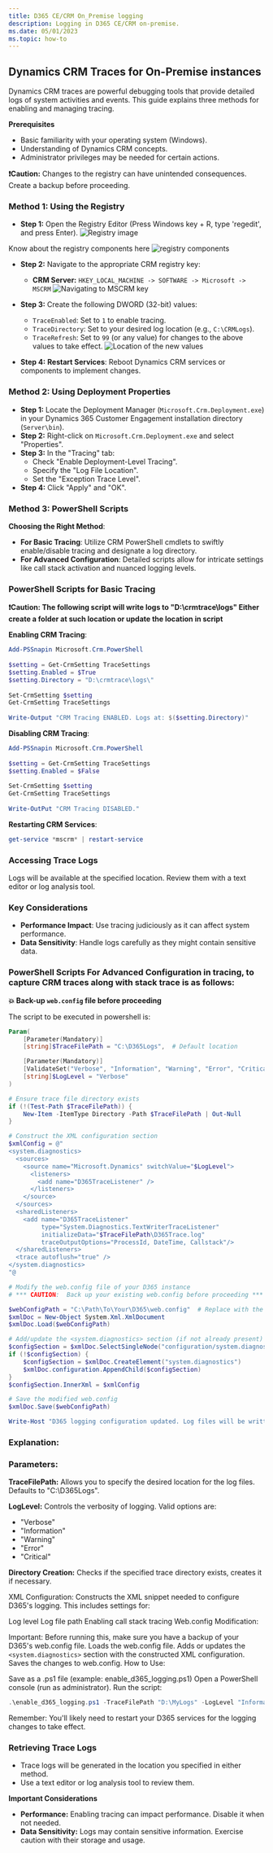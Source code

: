 ```yaml
---
title: D365 CE/CRM On_Premise logging
description: Logging in D365 CE/CRM on-premise.
ms.date: 05/01/2023
ms.topic: how-to
---
```

## Dynamics CRM Traces for On-Premise instances

Dynamics CRM traces are powerful debugging tools that provide detailed logs of system activities and events. 
This guide explains three methods for enabling and managing tracing.

**Prerequisites**

* Basic familiarity with your operating system (Windows).
* Understanding of Dynamics CRM concepts.
* Administrator privileges may be needed for certain actions.

**❗️Caution:** Changes to the registry can have unintended consequences. Create a backup before proceeding.

### Method 1: Using the Registry

* **Step 1:** Open the Registry Editor (Press Windows key + R, type 'regedit', and press Enter).
![Registry image](./media/onpremise/regedit.png)

Know about the registry components here ![registry components](./media/onpremise/registry1.png)
* **Step 2:** Navigate to the appropriate CRM registry key:
     * **CRM Server:** `HKEY_LOCAL_MACHINE -> SOFTWARE -> Microsoft -> MSCRM`
     ![Navigating to MSCRM key](./media/onpremise/MSCRMkey.gif)
     

* **Step 3:** Create the following DWORD (32-bit) values:
    * `TraceEnabled`: Set to `1` to enable tracing.
    * `TraceDirectory`: Set to your desired log location (e.g., `C:\CRMLogs`).
    * `TraceRefresh`: Set to `99` (or any value) for changes to the above values to take effect.
    ![Location of the new values](./media/onpremise/crm-registry.png)
* **Step 4:**  **Restart Services**: Reboot Dynamics CRM services or components to implement changes.

### Method 2: Using Deployment Properties 

* **Step 1:** Locate the Deployment Manager (`Microsoft.Crm.Deployment.exe`) in your Dynamics 365 Customer Engagement installation directory (`Server\bin`).
* **Step 2:** Right-click on `Microsoft.Crm.Deployment.exe` and select "Properties".
* **Step 3:** In the "Tracing" tab:
    * Check "Enable Deployment-Level Tracing".
    * Specify the "Log File Location".
    * Set the "Exception Trace Level".
* **Step 4:** Click "Apply" and "OK".

### Method 3: PowerShell Scripts

**Choosing the Right Method**:

- **For Basic Tracing**: Utilize CRM PowerShell cmdlets to swiftly enable/disable tracing and designate a log directory.
- **For Advanced Configuration**: Detailed scripts allow for intricate settings like call stack activation and nuanced logging levels.

### PowerShell Scripts for  Basic Tracing

**❗️Caution: The following script will write logs to "D:\crmtrace\logs\" Either create a folder at such location or update the location in script**

**Enabling CRM Tracing**:

```Powershell
Add-PSSnapin Microsoft.Crm.PowerShell
 
$setting = Get-CrmSetting TraceSettings
$setting.Enabled = $True
$setting.Directory = "D:\crmtrace\logs\"
 
Set-CrmSetting $setting
Get-CrmSetting TraceSettings
 
Write-Output "CRM Tracing ENABLED. Logs at: $($setting.Directory)"
```

**Disabling CRM Tracing**:

```Powershell
Add-PSSnapin Microsoft.Crm.PowerShell
 
$setting = Get-CrmSetting TraceSettings
$setting.Enabled = $False
 
Set-CrmSetting $setting
Get-CrmSetting TraceSettings
 
Write-OutPut "CRM Tracing DISABLED."
```

**Restarting CRM Services**:

```Powershell
get-service *mscrm* | restart-service
```

### Accessing Trace Logs

Logs will be available at the specified location. Review them with a text editor or log analysis tool.

### Key Considerations

- **Performance Impact**: Use tracing judiciously as it can affect system performance.
- **Data Sensitivity**: Handle logs carefully as they might contain sensitive data.

### PowerShell Scripts For Advanced Configuration in tracing, to capture CRM traces along with stack trace is as follows:

**💥 Back-up `web.config` file before proceeding** 

The script to be executed in powershell is:

```PowerShell
Param(
    [Parameter(Mandatory)]
    [string]$TraceFilePath = "C:\D365Logs",  # Default location

    [Parameter(Mandatory)]
    [ValidateSet("Verbose", "Information", "Warning", "Error", "Critical")]  
    [string]$LogLevel = "Verbose"
)

# Ensure trace file directory exists
if (!(Test-Path $TraceFilePath)) {
    New-Item -ItemType Directory -Path $TraceFilePath | Out-Null
}

# Construct the XML configuration section
$xmlConfig = @"
<system.diagnostics>
  <sources>
    <source name="Microsoft.Dynamics" switchValue="$LogLevel">
      <listeners>
        <add name="D365TraceListener" />
      </listeners>
    </source>
  </sources>
  <sharedListeners>
    <add name="D365TraceListener" 
         type="System.Diagnostics.TextWriterTraceListener" 
         initializeData="$TraceFilePath\D365Trace.log" 
         traceOutputOptions="ProcessId, DateTime, Callstack"/>
  </sharedListeners>
  <trace autoflush="true" />
</system.diagnostics>
"@

# Modify the web.config file of your D365 instance
# *** CAUTION:  Back up your existing web.config before proceeding ***

$webConfigPath = "C:\Path\To\Your\D365\web.config"  # Replace with the correct path
$xmlDoc = New-Object System.Xml.XmlDocument
$xmlDoc.Load($webConfigPath)

# Add/update the <system.diagnostics> section (if not already present)
$configSection = $xmlDoc.SelectSingleNode("configuration/system.diagnostics")
if (!$configSection) {
    $configSection = $xmlDoc.CreateElement("system.diagnostics")
    $xmlDoc.configuration.AppendChild($configSection)
}
$configSection.InnerXml = $xmlConfig

# Save the modified web.config
$xmlDoc.Save($webConfigPath)

Write-Host "D365 logging configuration updated. Log files will be written to: $TraceFilePath"
```
### Explanation:

### Parameters:

**TraceFilePath:** Allows you to specify the desired location for the log files. Defaults to "C:\D365Logs".

**LogLevel:** Controls the verbosity of logging. Valid options are:
- "Verbose"
- "Information"
- "Warning"
- "Error"
- "Critical"

**Directory Creation:** Checks if the specified trace directory exists, creates it if necessary.

XML Configuration: Constructs the XML snippet needed to configure D365's logging. This includes settings for:

Log level
Log file path
Enabling call stack tracing
Web.config Modification:

Important: Before running this, make sure you have a backup of your D365's web.config file.
Loads the web.config file.
Adds or updates the `<system.diagnostics>` section with the constructed XML configuration.
Saves the changes to web.config.
How to Use:

Save as a .ps1 file (example: enable_d365_logging.ps1)
Open a PowerShell console (run as administrator).
Run the script:
```PowerShell
.\enable_d365_logging.ps1 -TraceFilePath "D:\MyLogs" -LogLevel "Information" 
```
Remember: You'll likely need to restart your D365 services for the logging changes to take effect.
### Retrieving Trace Logs

* Trace logs will be generated in the location you specified in either method. 
* Use a text editor or log analysis tool to review them.

**Important Considerations**

* **Performance:** Enabling tracing can impact performance. Disable it when not needed.
* **Data Sensitivity:** Logs may contain sensitive information. Exercise caution with their storage and usage.  

